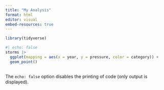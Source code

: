 ```yaml
---
title: "My Analysis"
format: html
editor: visual
embed-resources: true
---
```


```r
library(tidyverse)

```

```r
#| echo: false
storms |>
  ggplot(mapping = aes(x = year, y = pressure, color = category)) +
  geom_point()
  

```

The `echo: false` option disables the printing of code (only output is displayed).
